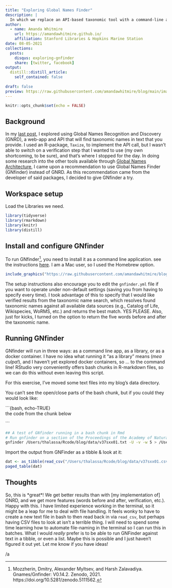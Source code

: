```yaml
---
title: "Exploring Global Names Finder"
description: |
  In which we replace an API-based taxonomic tool with a command-line application we can run in RStudio
author:
  - name: Amanda Whitmire
    url: https://amandawhitmire.github.io/
    affiliation: Stanford Libraries & Hopkins Marine Station
date: 08-05-2021
collections:
  posts:
    disqus: exploring-gnfinder
    share: [twitter, facebook]
output:
  distill::distill_article:
    self_contained: false
    
draft: false
preview: https://raw.githubusercontent.com/amandawhitmire/blog/main/images/gnfinder-install.jpg
---
```


```r
knitr::opts_chunk$set(echo = FALSE)
```

## Background

In my [last post](https://amandawhitmire.github.io/blog/posts/2021-08-03-using-the-gnrd-api-to-find-taxonomic-names/), I explored using Global Names Recognition and Discovery (GNRD), a web-app and API that will find taxonomic names in text that you provide. I used an R-package, `Taxize`, to implement the API call, but I wasn't able to switch on a verification step that I wanted to use (my own shortcoming, to be sure), and that's where I stopped for the day. In doing some research into the other tools available through [Global Names Architecture](https://globalnames.org/apps/), I came upon a recommendation to use Global Names Finder (GNfinder) instead of GNRD. As this recommendation came from the developer of said packages, I decided to give GNfinder a try. 

## Workspace setup

Load the Libraries we need.

```r
library(tidyverse)
library(rmarkdown)
library(knitr)
library(distill)
```

## Install and configure GNfinder

To run GNfinder^[Mozzherin, Dmitry, Alexander Myltsev, and Harsh Zalavadiya. Gnames/Gnfinder: V0.14.2. Zenodo, 2021. https://doi.org/10.5281/zenodo.5111562.
], you need to install it as a command line application. see the instructions [here](https://github.com/gnames/gnfinder). I am a Mac user, so I used the Homebrew option.

```r
include_graphics("https://raw.githubusercontent.com/amandawhitmire/blog/main/images/gnfinder-install.jpg")
```

The setup instructions also encourage you to edit the `gnfinder.yml` file if you want to operate under non-default settings (saving you from having to specify every time). I took advantage of this to specify that I would like verified results from the taxonomic name search, which resolves found taxonomic names against all available data sources (e.g., Catalog of Life, Wikispecies, WoRMS, etc.) and returns the best match. YES PLEASE. Also, just for kicks, I turned on the option to return the five words before and after the taxonomic name. 

## Running GNfinder

GNfinder will run in three ways: as a command line app, as a library, or as a docker container. I have no idea what running it "as a library" means (_mea culpa!_), and I haven't yet explored docker containers, so ... to the command line! RStudio very conveniently offers bash chunks in R-markdown files, so we can do this without even leaving this script. 

For this exercise, I've moved some text files into my blog's data directory.

You can't see the open/close parts of the bash chunk, but if you could they would look like:

\```{bash, echo-TRUE}\
the code from the chunk below

\```\

```bash
## A test of GNfinder running in a bash chunk in Rmd
# Run gnfinder on a section of the Proceedings of the Academy of Natural Sciences of Philadelphia
gnfinder /Users/thalassa/Rcode/blog/data/v37sxx01.txt -U -v -w 5 > /Users/thalassa/Rcode/blog/data/v37sxx01.csv
```

Import the output from GNFinder as a tibble & look at it:

```r
dat <- as_tibble(read_csv("/Users/thalassa/Rcode/blog/data/v37sxx01.csv"))
paged_table(dat)
```

## Thoughts 

So, this is \*great\*! We get better results than with [my implementation of] GNRD, and we get more features (words before and after, verification, etc.). Happy with this. I have limited experience working in the terminal, so it might be a leap for me to deal with file handling. It feels wonky to have to create a new text file in bash to then read back in via `read_csv`, but perhaps having CSV files to look at isn't a terrible thing. I will need to spend some time learning how to automate file-naming in the terminal so I can run this in batches. What I would *really* prefer is to be able to run GNFinder against text in a tibble, or even a list. Maybe this is possible and I just haven't figured it out yet. Let me know if you have ideas!

/a 



